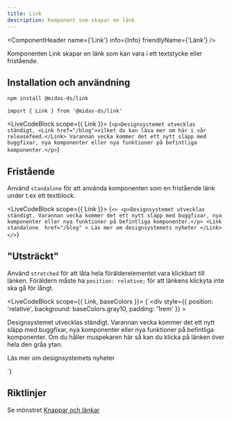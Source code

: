 ```yaml
---
title: Link
description: Komponent som skapar en länk
---
```



<ComponentHeader
  name={'Link'}
  info={Info}
  friendlyName={'Länk'}
/>

Komponenten Link skapar en länk som kan vara i ett textstycke eller fristående.

## Installation och användning

```bash npm2yarn
npm install @midas-ds/link
```

```tsx
import { Link } from '@midas-ds/link'
```

<LiveCodeBlock scope={{ Link }}>
  {`<p>Designsystemet utvecklas ständigt, <Link href="/blog">vilket du kan läsa mer om här i vår releasefeed.</Link> Varannan vecka kommer det ett nytt släpp med buggfixar, nya komponenter eller nya funktioner på befintliga komponenter.</p>`}
</LiveCodeBlock>

## Fristående

Använd `standalone` för att använda komponenten som en fristående länk under t.ex ett textblock.

<LiveCodeBlock scope={{ Link }}>
  {`<>
    <p>Designsystemet utvecklas ständigt. Varannan vecka kommer det ett nytt släpp med buggfixar, nya komponenter eller nya funktioner på befintliga komponenter.</p>
    <Link 
        standalone 
        href="/blog"
    >
        Läs mer om designsystemets nyheter
    </Link>
</>`}
</LiveCodeBlock>

## "Utsträckt"

Använd `stretched` för att låta hela förälderelementet vara klickbart till länken. Föräldern måste ha `position: relative;` för att länkens klickyta inte ska gå för långt.

<LiveCodeBlock scope={{ Link, baseColors }}>
  {`<div 
      style={{
        position: 'relative',
        background: baseColors.gray10,
        padding: '1rem'
      }}
    >
    <p>Designsystemet utvecklas ständigt. Varannan vecka kommer det ett nytt släpp med buggfixar, nya komponenter eller nya funktioner på befintliga komponenter. Om du håller muspekaren här så kan du klicka på länken över hela den gråa ytan.</p>
    <Link 
        standalone 
        stretched
        href="/blog"
    >
        Läs mer om designsystemets nyheter
    </Link>
</div>`}
</LiveCodeBlock>

<ComponentFooter info={Info} />

## Riktlinjer

Se mönstret [Knappar och länkar](/design-patterns/buttons-and-links)
